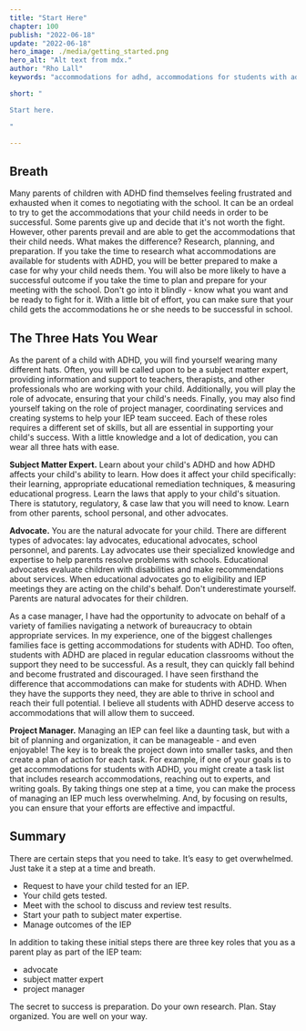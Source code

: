 ```yaml
---
title: "Start Here"
chapter: 100
publish: "2022-06-18"
update: "2022-06-18"
hero_image: ./media/getting_started.png
hero_alt: "Alt text from mdx."
author: "Rho Lall"
keywords: "accommodations for adhd, accommodations for students with adhd, accommodations for adhd elementary students"

short: "

Start here.

"

---
```

## Breath

Many parents of children with ADHD find themselves feeling frustrated and exhausted when it comes to negotiating with the school. 
It can be an ordeal to try to get the accommodations that your child needs in order to be successful. Some parents give up and decide that it's not worth the fight. 
However, other parents prevail and are able to get the accommodations that their child needs. What makes the difference? Research, planning, and preparation. 
If you take the time to research what accommodations are available for students with ADHD, you will be better prepared to make a case for why your child needs them. 
You will also be more likely to have a successful outcome if you take the time to plan and prepare for your meeting with the school. 
Don't go into it blindly - know what you want and be ready to fight for it. With a little bit of effort, you can make sure that your child gets the accommodations he or she needs to be successful in school.

## The Three Hats You Wear

As the parent of a child with ADHD, you will find yourself wearing many different hats. Often, you will be called upon to be a subject matter expert, providing information and support to teachers, therapists, and other professionals who are working with your child. Additionally, you will play the role of advocate, ensuring that your child's needs. Finally, you may also find yourself taking on the role of project manager, coordinating services and creating systems to help your IEP team succeed. Each of these roles requires a different set of skills, but all are essential in supporting your child's success. With a little knowledge and a lot of dedication, you can wear all three hats with ease.

**Subject Matter Expert.** Learn about your child's ADHD and how ADHD affects your child's ability to learn. How does it affect your child specifically: their learning, appropriate educational remediation techniques, & measuring educational progress. Learn the laws that apply to your child's situation. There is statutory, regulatory, & case law that you will need to know. Learn from other parents, school personal, and other advocates.

**Advocate.** You are the natural advocate for your child. There are different types of advocates: lay advocates, educational advocates, school personnel, and parents. Lay advocates use their specialized knowledge and expertise to help parents resolve problems with schools. Educational advocates evaluate children with disabilities and make recommendations about services. When educational advocates go to eligibility and IEP meetings they are acting on the child's behalf. Don't underestimate yourself. Parents are natural advocates for their children.

As a case manager, I have had the opportunity to advocate on behalf of a variety of families navigating a network of bureaucracy to obtain appropriate services. In my experience, one of the biggest challenges families face is getting accommodations for students with ADHD. Too often, students with ADHD are placed in regular education classrooms without the support they need to be successful. As a result, they can quickly fall behind and become frustrated and discouraged. I have seen firsthand the difference that accommodations can make for students with ADHD. When they have the supports they need, they are able to thrive in school and reach their full potential. I believe all students with ADHD deserve access to accommodations that will allow them to succeed.

**Project Manager.** Managing an IEP can feel like a daunting task, but with a bit of planning and organization, it can be manageable - and even enjoyable! The key is to break the project down into smaller tasks, and then create a plan of action for each task. For example, if one of your goals is to get accommodations for students with ADHD, you might create a task list that includes research accommodations, reaching out to experts, and writing goals. By taking things one step at a time, you can make the process of managing an IEP much less overwhelming. And, by focusing on results, you can ensure that your efforts are effective and impactful. 

## Summary

There are certain steps that you need to take. It’s easy to get overwhelmed. Just take it a step at a time and breath. 
- Request to have your child tested for an IEP. 
- Your child gets tested.
- Meet with the school to discuss and review test results.
- Start your path to subject mater expertise.
- Manage outcomes of the IEP

In addition to taking these initial steps there are three key roles that you as a parent play as part of the IEP team:
- advocate
- subject matter expert
- project manager

The secret to success is preparation. Do your own research. Plan. Stay organized. You are well on your way.
